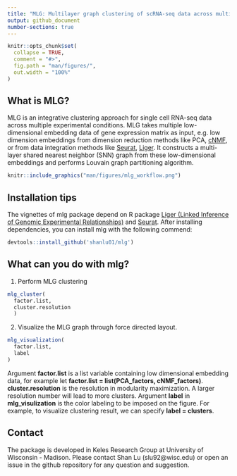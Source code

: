 ```yaml
---
title: "MLG: Multilayer graph clustering of scRNA-seq data across multiple experimental conditions"
output: github_document
number-sections: true
---
```


```r
knitr::opts_chunk$set(
  collapse = TRUE,
  comment = "#>",
  fig.path = "man/figures/",
  out.width = "100%"
)
```

## What is MLG?

MLG is an integrative clustering approach for single cell RNA-seq data across multiple experimental conditions. MLG takes multiple low-dimensional embedding data of gene expression matrix as input, e.g. low dimension embeddings from dimension reduction methods like PCA, [cNMF](https://github.com/dylkot/cNMF), or from data integration methods like  [Seurat](https://satijalab.org/seurat/), [Liger](https://macoskolab.github.io/liger/). It constructs a multi-layer shared nearest neighbor (SNN) graph from these low-dimensional embeddings and performs Louvain graph partitioning algorithm. 

```r
knitr::include_graphics("man/figures/mlg_workflow.png")
```

## Installation tips

The vignettes of mlg package depend on R package [Liger (Linked Inference of Genomic Experimental Relationships)](https://macoskolab.github.io/liger/) and [Seurat](https://satijalab.org/seurat/install.html). 
After installing dependencies, you can install mlg with the following commend:
```r
devtools::install_github('shanlu01/mlg')
```

## What can you do with mlg?

1. Perform MLG clustering 
```r
mlg_cluster(
  factor.list,
  cluster.resolution
  )
```


2. Visualize the MLG graph through force directed layout.
```r
mlg_visualization(
  factor.list,
  label
)
```

 Argument **factor.list** is a list variable containing low dimensional embedding data, for example let **factor.list = list(PCA_factors, cNMF_factors)**. **cluster.resolution** is the resolution in modularity maximization. A larger resolution number will lead to more clusters. Argument **label** in **mlg_visulization** is the color labeling to be imposed on the figure. For example, to visualize clustering result, we can specify **label = clusters**.


## Contact

The package is developed in Keles Research Group at University of Wisconsin - Madison. Please contact Shan Lu (slu92@wisc.edu) or open an issue in the github repository for any question and suggestion.
